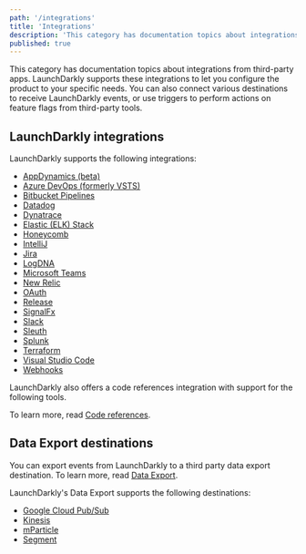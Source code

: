 ```yaml
---
path: '/integrations'
title: 'Integrations'
description: 'This category has documentation topics about integrations from third-party apps. You can also connect various destinations to receive LaunchDarkly events.'
published: true
---
```


This category has documentation topics about integrations from third-party apps. LaunchDarkly supports these integrations to let you configure the product to your specific needs. You can also connect various destinations to receive LaunchDarkly events, or use triggers to perform actions on feature flags from third-party tools.

## LaunchDarkly integrations

LaunchDarkly supports the following integrations:

- [AppDynamics (beta)](/integrations/appdynamics)
- [Azure DevOps (formerly VSTS)](/integrations/azure-devops)
- [Bitbucket Pipelines](/integrations/bitbucket-pipelines)
- [Datadog](/integrations/datadog)
- [Dynatrace](/integrations/dynatrace)
- [Elastic (ELK) Stack](/integrations/elastic-stack)
- [Honeycomb](/integrations/honeycomb)
- [IntelliJ](/integrations/intellij)
- [Jira](/integrations/jira)
- [LogDNA](/integrations/logdna)
- [Microsoft Teams](/integrations/microsoft-teams)
- [New Relic](/integrations/new-relic)
- [OAuth](/home/connecting/oauth)
- [Release](/integrations/release)
- [SignalFx](/integrations/signalfx)
- [Slack](/integrations/slack)
- [Sleuth](/integrations/sleuth)
- [Splunk](/integrations/splunk)
- [Terraform](/integrations/terraform)
- [Visual Studio Code](/integrations/vscode)
- [Webhooks](/home/connecting/webhooks)

LaunchDarkly also offers a code references integration with support for the following tools.

To learn more, read [Code references](/home/code/code-references).

## Data Export destinations

You can export events from LaunchDarkly to a third party data export destination. To learn more, read [Data Export](/home/data-export).

LaunchDarkly's Data Export supports the following destinations:

- [Google Cloud Pub/Sub](/home/data-export/google-pubsub)
- [Kinesis](/home/data-export/kinesis)
- [mParticle](/home/data-export/mparticle)
- [Segment](/home/data-export/segment)
